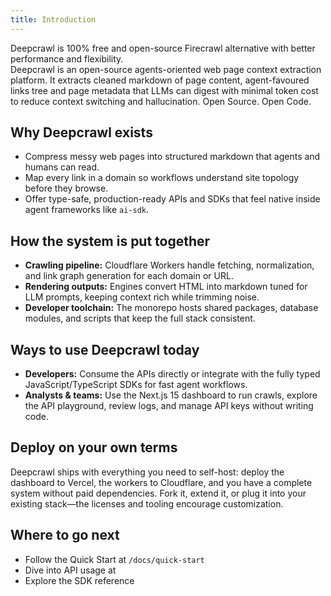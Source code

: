 ```yaml
---
title: Introduction
---
```

<Callout type="info" title="tl;dr one-liner">
Deepcrawl is 100% free and open-source Firecrawl alternative with better performance and flexibility.
</Callout>

<br />
Deepcrawl is an open-source agents-oriented web page context extraction platform. It extracts cleaned markdown of page content, agent-favoured links tree and page metadata that LLMs can digest with minimal token cost to reduce context switching and hallucination. Open Source. Open Code.

## Why Deepcrawl exists
- Compress messy web pages into structured markdown that agents and humans can read.
- Map every link in a domain so workflows understand site topology before they browse.
- Offer type-safe, production-ready APIs and SDKs that feel native inside agent frameworks like `ai-sdk`.

## How the system is put together
- **Crawling pipeline:** Cloudflare Workers handle fetching, normalization, and link graph generation for each domain or URL.
- **Rendering outputs:** Engines convert HTML into markdown tuned for LLM prompts, keeping context rich while trimming noise.
- **Developer toolchain:** The monorepo hosts shared packages, database modules, and scripts that keep the full stack consistent.

## Ways to use Deepcrawl today
- **Developers:** Consume the APIs directly or integrate with the fully typed JavaScript/TypeScript SDKs for fast agent workflows.
- **Analysts & teams:** Use the Next.js 15 dashboard to run crawls, explore the API playground, review logs, and manage API keys without writing code.

## Deploy on your own terms
Deepcrawl ships with everything you need to self-host: deploy the dashboard to Vercel, the workers to Cloudflare, and you have a complete system without paid dependencies. Fork it, extend it, or plug it into your existing stack—the licenses and tooling encourage customization.

## Where to go next
- Follow the Quick Start at `/docs/quick-start`
- Dive into API usage at
- Explore the SDK reference
